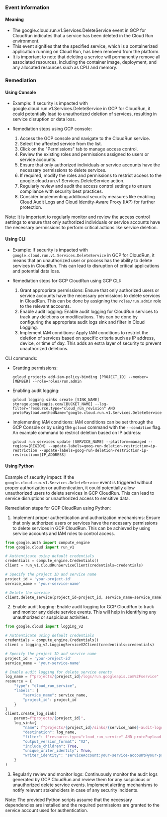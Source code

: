 
### Event Information

#### Meaning

- The google.cloud.run.v1.Services.DeleteService event in GCP for CloudRun indicates that a service has been deleted in the Cloud Run environment.
- This event signifies that the specified service, which is a containerized application running on Cloud Run, has been removed from the platform.
- It is important to note that deleting a service will permanently remove all associated resources, including the container image, deployment, and any allocated resources such as CPU and memory.

### Remediation

#### Using Console

- Example: If security is impacted with google.cloud.run.v1.Services.DeleteService in GCP for CloudRun, it could potentially lead to unauthorized deletion of services, resulting in service disruption or data loss.

- Remediation steps using GCP console:
  1. Access the GCP console and navigate to the CloudRun service.
  2. Select the affected service from the list.
  3. Click on the "Permissions" tab to manage access control.
  4. Review the existing roles and permissions assigned to users or service accounts.
  5. Ensure that only authorized individuals or service accounts have the necessary permissions to delete services.
  6. If required, modify the roles and permissions to restrict access to the google.cloud.run.v1.Services.DeleteService action.
  7. Regularly review and audit the access control settings to ensure compliance with security best practices.
  8. Consider implementing additional security measures like enabling Cloud Audit Logs and Cloud Identity-Aware Proxy (IAP) for further protection.

Note: It is important to regularly monitor and review the access control settings to ensure that only authorized individuals or service accounts have the necessary permissions to perform critical actions like service deletion.

#### Using CLI

- Example: If security is impacted with `google.cloud.run.v1.Services.DeleteService` in GCP for CloudRun, it means that an unauthorized user or process has the ability to delete services in CloudRun. This can lead to disruption of critical applications and potential data loss.

- Remediation steps for GCP CloudRun using GCP CLI:
  1. Grant appropriate permissions: Ensure that only authorized users or service accounts have the necessary permissions to delete services in CloudRun. This can be done by assigning the `roles/run.admin` role to the relevant accounts.
  2. Enable audit logging: Enable audit logging for CloudRun services to track any deletions or modifications. This can be done by configuring the appropriate audit logs sink and filter in Cloud Logging.
  3. Implement IAM conditions: Apply IAM conditions to restrict the deletion of services based on specific criteria such as IP address, device, or time of day. This adds an extra layer of security to prevent unauthorized deletions.

CLI commands:
- Granting permissions:
  ```
  gcloud projects add-iam-policy-binding [PROJECT_ID] --member=[MEMBER] --role=roles/run.admin
  ```
- Enabling audit logging:
  ```
  gcloud logging sinks create [SINK_NAME] storage.googleapis.com/[BUCKET_NAME] --log-filter='resource.type="cloud_run_revision" AND protoPayload.methodName="google.cloud.run.v1.Services.DeleteService"'
  ```
- Implementing IAM conditions: IAM conditions can be set through the GCP Console or by using the `gcloud` command with the `--condition` flag. An example command to restrict deletion based on IP address:
  ```
  gcloud run services update [SERVICE_NAME] --platform=managed --region=[REGION] --update-labels=goog-run-deletion-restriction=ip-restriction --update-labels=goog-run-deletion-restriction-ip-restriction=[IP_ADDRESS]
  ```

#### Using Python

Example of security impact: If the `google.cloud.run.v1.Services.DeleteService` event is triggered without proper authorization or authentication, it could potentially allow unauthorized users to delete services in GCP CloudRun. This can lead to service disruptions or unauthorized access to sensitive data.

Remediation steps for GCP CloudRun using Python:
1. Implement proper authentication and authorization mechanisms: Ensure that only authorized users or services have the necessary permissions to delete services in GCP CloudRun. This can be achieved by using service accounts and IAM roles to control access.

```python
from google.auth import compute_engine
from google.cloud import run_v1

# Authenticate using default credentials
credentials = compute_engine.Credentials()
client = run_v1.CloudRunServiceClient(credentials=credentials)

# Specify the project ID and service name
project_id = 'your-project-id'
service_name = 'your-service-name'

# Delete the service
client.delete_service(project_id=project_id, service_name=service_name)
```

2. Enable audit logging: Enable audit logging for GCP CloudRun to track and monitor any delete service events. This will help in identifying any unauthorized or suspicious activities.

```python
from google.cloud import logging_v2

# Authenticate using default credentials
credentials = compute_engine.Credentials()
client = logging_v2.LoggingServiceV2Client(credentials=credentials)

# Specify the project ID and service name
project_id = 'your-project-id'
service_name = 'your-service-name'

# Enable audit logging for delete service events
log_name = f"projects/{project_id}/logs/run.googleapis.com%2Fservice"
resource = {
    "type": "cloud_run_service",
    "labels": {
        "service_name": service_name,
        "project_id": project_id
    }
}
client.create_log_sink(
    parent=f"projects/{project_id}",
    log_sink={
        "name": f"projects/{project_id}/sinks/{service_name}-audit-logs",
        "destination": log_name,
        "filter": f'resource.type="cloud_run_service" AND protoPayload.methodName="google.cloud.run.v1.Services.DeleteService" AND resource.labels.service_name="{service_name}"',
        "output_version_format": "V2",
        "include_children": True,
        "unique_writer_identity": True,
        "writer_identity": "serviceAccount:your-service-account@your-project.iam.gserviceaccount.com"
    }
)
```

3. Regularly review and monitor logs: Continuously monitor the audit logs generated by GCP CloudRun and review them for any suspicious or unauthorized delete service events. Implement alerting mechanisms to notify relevant stakeholders in case of any security incidents.

Note: The provided Python scripts assume that the necessary dependencies are installed and the required permissions are granted to the service account used for authentication.


